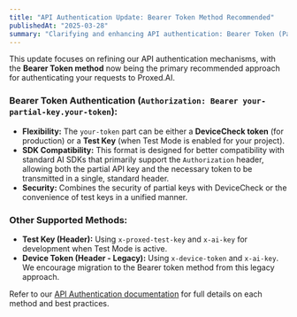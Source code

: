 ```yaml
---
title: "API Authentication Update: Bearer Token Method Recommended"
publishedAt: "2025-03-28"
summary: "Clarifying and enhancing API authentication: Bearer Token (Partial Key + Device/Test Token) is now the recommended method for secure and flexible request authentication."
---
```


This update focuses on refining our API authentication mechanisms, with the **Bearer Token method** now being the primary recommended approach for authenticating your requests to Proxed.AI.

### Bearer Token Authentication (`Authorization: Bearer your-partial-key.your-token`):

*   **Flexibility:** The `your-token` part can be either a **DeviceCheck token** (for production) or a **Test Key** (when Test Mode is enabled for your project).
*   **SDK Compatibility:** This format is designed for better compatibility with standard AI SDKs that primarily support the `Authorization` header, allowing both the partial API key and the necessary token to be transmitted in a single, standard header.
*   **Security:** Combines the security of partial keys with DeviceCheck or the convenience of test keys in a unified manner.

### Other Supported Methods:

*   **Test Key (Header):** Using `x-proxed-test-key` and `x-ai-key` for development when Test Mode is active.
*   **Device Token (Header - Legacy):** Using `x-device-token` and `x-ai-key`. We encourage migration to the Bearer token method from this legacy approach.

Refer to our [API Authentication documentation](https://docs.proxed.ai/authentication) for full details on each method and best practices.
